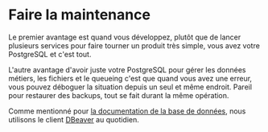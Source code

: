 # Faire la maintenance

Le premier avantage est quand vous développez, plutôt que de lancer plusieurs services pour faire tourner un produit très simple, vous avez votre PostgreSQL et c'est tout.

L'autre avantage d'avoir juste votre PostgreSQL pour gérer les données métiers, les fichiers et le queueing c'est que quand vous avez une erreur, vous pouvez déboguer la situation depuis un seul et même endroit. Pareil pour restaurer des backups, tout se fait durant la même opération.

Comme mentionné pour [la documentation de la base de données](document/database-schema.mdx), nous utilisons le client [DBeaver](https://dbeaver.io/) au quotidien.
